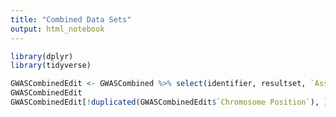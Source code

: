 ```yaml
---
title: "Combined Data Sets"
output: html_notebook
---
```

```r
library(dplyr)
library(tidyverse)
```


```r
GWASCombinedEdit <- GWASCombined %>% select(identifier, resultset, `Associated Gene`, Chromosome, `Chromosome Position`, pvalue) %>% arrange(Chromosome)
GWASCombinedEdit
GWASCombinedEdit[!duplicated(GWASCombinedEdit$`Chromosome Position`), ]
```

